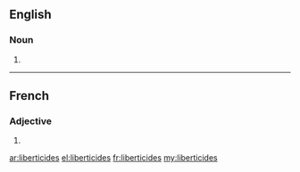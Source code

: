 ==English==

===Noun===
{{head|en|noun plural form}}

# {{plural of|liberticide|lang=en}}

----

==French==

===Adjective===
{{fr-adj-form}}

# {{plural of|liberticide|lang=fr}}

[[ar:liberticides]]
[[el:liberticides]]
[[fr:liberticides]]
[[my:liberticides]]